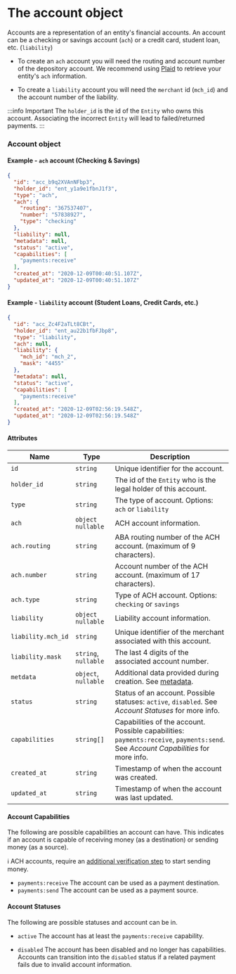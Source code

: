# The account object

Accounts are a representation of an entity's financial accounts. An account can be a checking or savings account (`ach`) or a credit card, student loan, etc. (`liability`)

* To create an `ach` account you will need the routing and account number of the depository account. We recommend using [Plaid](https://plaid.com/products/auth) to retrieve your entity's `ach` information.

* To create a `liability` account you will need the `merchant` id (`mch_id`) and the account number of the liability.

:::info Important
The `holder_id` is the id of the `Entity` who owns this account. Associating the incorrect `Entity` will lead to failed/returned payments.
:::

### Account object

#### Example - `ach` account (Checking & Savings)

```json
{
  "id": "acc_b9q2XVAnNFbp3",
  "holder_id": "ent_y1a9e1fbnJ1f3",
  "type": "ach",
  "ach": {
    "routing": "367537407",
    "number": "57838927",
    "type": "checking"
  },
  "liability": null,
  "metadata": null,
  "status": "active",
  "capabilities": [
    "payments:receive"
  ],
  "created_at": "2020-12-09T00:40:51.107Z",
  "updated_at": "2020-12-09T00:40:51.107Z"
}
```

#### Example - `liability` account (Student Loans, Credit Cards, etc.)
```json
{
  "id": "acc_Zc4F2aTLt8CBt",
  "holder_id": "ent_au22b1fbFJbp8",
  "type": "liability",
  "ach": null,
  "liability": {
    "mch_id": "mch_2",
    "mask": "4455"
  },
  "metadata": null,
  "status": "active",
  "capabilities": [
    "payments:receive"
  ],
  "created_at": "2020-12-09T02:56:19.548Z",
  "updated_at": "2020-12-09T02:56:19.548Z"
}
```

#### Attributes

| Name               | Type                 | Description                                                                                                                        |
|--------------------|----------------------|------------------------------------------------------------------------------------------------------------------------------------|
| `id`               | `string`             | Unique identifier for the account.                                                                                                 |
| `holder_id`        | `string`             | The id of the `Entity` who is the legal holder of this account.                                                                    |
| `type`             | `string`             | The type of account. Options: `ach` or `liability`                                                                                 |
| `ach`              | `object` `nullable`  | ACH account information.                                                                                                           |
| `ach.routing`      | `string`             | ABA routing number of the ACH account. (maximum of 9 characters).                                                                  |
| `ach.number`       | `string`             | Account number of the ACH account. (maximum of 17 characters).                                                                     |
| `ach.type`         | `string`             | Type of ACH account. Options: `checking` or `savings`                                                                              |
| `liability`        | `object` `nullable`  | Liability account information.                                                                                                     |
| `liability.mch_id` | `string`             | Unique identifier of the merchant associated with this account.                                                                    |
| `liability.mask`   | `string`, `nullable` | The last 4 digits of the associated account number.                                                                                |
| `metdata`          | `object`, `nullable` | Additional data provided during creation. See [metadata](/api/metadata).                                                           |
| `status`           | `string`             | Status of an account. Possible statuses: `active`, `disabled`. See *Account Statuses* for more info.                               |
| `capabilities`     | `string[]`           | Capabilities of the account. Possible capabilities: `payments:receive`, `payments:send`. See *Account Capabilities* for more info. |
| `created_at`       | `string`             | Timestamp of when the account was created.                                                                                         |
| `updated_at`       | `string`             | Timestamp of when the account was last updated.                                                                                    |

#### Account Capabilities

The following are possible capabilities an account can have. This indicates if an account is capable of receiving money (as a destination) or sending money (as a source).


ℹ️ ACH accounts, require an [additional verification step](/api/core/accounts/ach-verification/object) to start sending money.

- `payments:receive` The account can be used as a payment destination.
- `payments:send` The account can be used as a payment source.

#### Account Statuses

The following are possible statuses and account can be in.

* `active`
The account has at least the `payments:receive` capability.

* `disabled`
The account has been disabled and no longer has capabilities. Accounts
can transition into the `disabled` status if a related payment
fails due to invalid account information.
